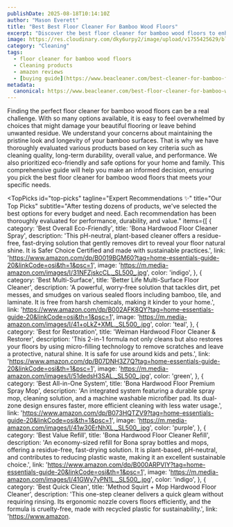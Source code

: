 ```yaml
---
publishDate: 2025-08-18T10:14:10Z
author: "Mason Everett"
title: "Best Best Floor Cleaner For Bamboo Wood Floors"
excerpt: "Discover the best floor cleaner for bamboo wood floors to enhance your experience. Find top solutions based on thorough testing and reviews."
image: https://res.cloudinary.com/dky6urpy2/image/upload/v1755425629/blog_image_1755425629_tonrgz.webp
category: "Cleaning"
tags:
  - floor cleaner for bamboo wood floors
  - Cleaning products
  - amazon reviews
  - [buying guide](https://www.beacleaner.com/best-cleaner-for-bamboo-floors)
metadata:
  canonical: https://www.beacleaner.com/best-floor-cleaner-for-bamboo-wood-floors
---
```



Finding the perfect floor cleaner for bamboo wood floors can be a real challenge. With so many options available, it is easy to feel overwhelmed by choices that might damage your beautiful flooring or leave behind unwanted residue. We understand your concerns about maintaining the pristine look and longevity of your bamboo surfaces. That is why we have thoroughly evaluated various products based on key criteria such as cleaning quality, long-term durability, overall value, and performance. We also prioritized eco-friendly and safe options for your home and family. This comprehensive guide will help you make an informed decision, ensuring you pick the best floor cleaner for bamboo wood floors that meets your specific needs.

<TopPicks
  id="top-picks"
  tagline="Expert Recommendations ✨"
  title="Our Top Picks"
  subtitle="After testing dozens of products, we've selected the best options for every budget and need. Each recommendation has been thoroughly evaluated for performance, durability, and value."
  items={[
    {
      category: 'Best Overall Eco-Friendly',
      title: 'Bona Hardwood Floor Cleaner Spray',
      description: 'This pH-neutral, plant-based cleaner offers a residue-free, fast-drying solution that gently removes dirt to reveal your floor natural shine. It is Safer Choice Certified and made with sustainable practices.',
      link: 'https://www.amazon.com/dp/B0019BGM60?tag=home-essentials-guide-20&linkCode=osi&th=1&psc=1',
      image: 'https://m.media-amazon.com/images/I/31NFZjskcCL._SL500_.jpg',
      color: 'indigo',
    },
    {
      category: 'Best Multi-Surface',
      title: 'Better Life Multi-Surface Floor Cleaner',
      description: 'A powerful, worry-free solution that tackles dirt, pet messes, and smudges on various sealed floors including bamboo, tile, and laminate. It is free from harsh chemicals, making it kinder to your home.',
      link: 'https://www.amazon.com/dp/B002AFK8QY?tag=home-essentials-guide-20&linkCode=osi&th=1&psc=1',
      image: 'https://m.media-amazon.com/images/I/41+oLkZ+XML._SL500_.jpg',
      color: 'teal',
    },
    {
      category: 'Best for Restoration',
      title: 'Weiman Hardwood Floor Cleaner & Restorer',
      description: 'This 2-in-1 formula not only cleans but also restores your floors by using micro-filling technology to remove scratches and leave a protective, natural shine. It is safe for use around kids and pets.',
      link: 'https://www.amazon.com/dp/B07DNH3Z7Q?tag=home-essentials-guide-20&linkCode=osi&th=1&psc=1',
      image: 'https://m.media-amazon.com/images/I/51dedsH3SAL._SL500_.jpg',
      color: 'green',
    },
    {
      category: 'Best All-in-One System',
      title: 'Bona Hardwood Floor Premium Spray Mop',
      description: 'An integrated system featuring a durable spray mop, cleaning solution, and a machine washable microfiber pad. Its dual-zone design ensures faster, more efficient cleaning with less water usage.',
      link: 'https://www.amazon.com/dp/B073HQTZV9?tag=home-essentials-guide-20&linkCode=osi&th=1&psc=1',
      image: 'https://m.media-amazon.com/images/I/41w30ErNhXL._SL500_.jpg',
      color: 'purple',
    },
    {
      category: 'Best Value Refill',
      title: 'Bona Hardwood Floor Cleaner Refill',
      description: 'An economy-sized refill for Bona spray bottles and mops, offering a residue-free, fast-drying solution. It is plant-based, pH-neutral, and contributes to reducing plastic waste, making it an excellent sustainable choice.',
      link: 'https://www.amazon.com/dp/B000ARPVIY?tag=home-essentials-guide-20&linkCode=osi&th=1&psc=1',
      image: 'https://m.media-amazon.com/images/I/41GWy7yPN1L._SL500_.jpg',
      color: 'indigo',
    },
    {
      category: 'Best Quick Clean',
      title: 'Method Squirt + Mop Hardwood Floor Cleaner',
      description: 'This one-step cleaner delivers a quick gleam without requiring rinsing. Its ergonomic nozzle covers floors efficiently, and the formula is cruelty-free, made with recycled plastic for sustainability.',
      link: 'https://www.amazon.